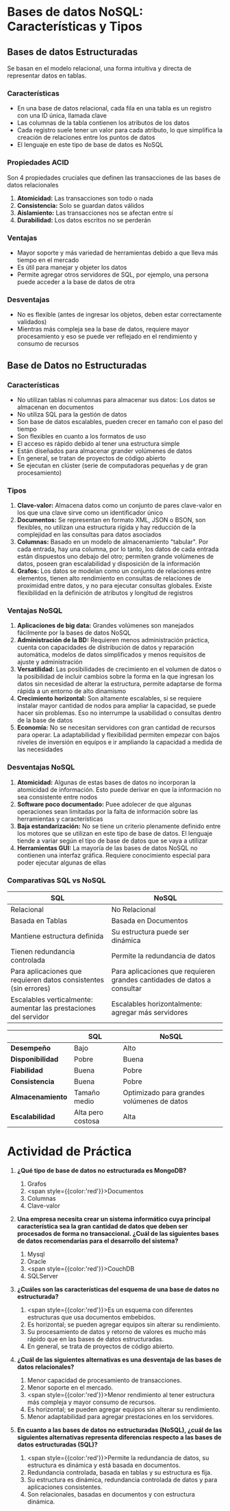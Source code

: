 # Bases de datos NoSQL: Características y Tipos

## Bases de datos Estructuradas

Se basan en el modelo relacional, una forma intuitiva y directa de representar datos en tablas.

### Características

- En una base de datos relacional, cada fila en una tabla es un registro con una ID única, llamada clave
- Las columnas de la tabla contienen los atributos de los datos
- Cada registro suele tener un valor para cada atributo, lo que simplifica la creación de relaciones entre los puntos de datos
- El lenguaje en este tipo de base de datos es NoSQL

### Propiedades ACID
Son 4 propiedades cruciales que definen las transacciones de las bases de datos relacionales

1. **Atomicidad:** Las transacciones son todo o nada
2. **Consistencia:** Solo se guardan datos válidos
3. **Aislamiento:** Las transacciones nos se afectan entre sí
4. **Durabilidad:** Los datos escritos no se perderán

### Ventajas

- Mayor soporte y más variedad de herramientas debido a que lleva más tiempo en el mercado
- Es útil para manejar y objeter los datos
- Permite agregar otros servidores de SQL, por ejemplo, una persona puede acceder a la base de datos de otra

### Desventajas

- No es flexible (antes de ingresar los objetos, deben estar correctamente validados)
- Mientras más compleja sea la base de datos, requiere mayor procesamiento y eso se puede ver reflejado en el rendimiento y consumo de recursos

## Base de Datos no Estructuradas

### Características

- No utilizan tablas ni columnas para almacenar sus datos: Los datos se almacenan en documentos
- No utiliza SQL para la gestión de datos
- Son base de datos escalables, pueden crecer en tamaño con el paso del tiempo
- Son flexibles en cuanto a los formatos de uso
- El acceso es rápido debido al tener una estructura simple
- Están diseñados para almacenar grander volúmenes de datos
- En general, se tratan de proyectos de código abierto
- Se ejecutan en clúster (serie de computadoras pequeñas y de gran procesamiento)

### Tipos
 
1. **Clave-valor:** Almacena datos como un conjunto de pares clave-valor en los que una clave sirve como un identificador único
2. **Documentos:** Se representan en formato XML, JSON o BSON, son flexibles, no utilizan una estructura rígida y hay reducción de la complejidad en las consultas para datos asociados
3. **Columnas:** Basado en un modelo de almacenamiento "tabular". Por cada entrada, hay una columna, por lo tanto, los datos de cada entrada están dispuestos uno debajo del otro; permiten grande volúmenes de datos, poseen gran escalabilidad y disposición de la información
4. **Grafos:** Los datos se modelan como un conjunto de relaciones entre elementos, tienen alto rendimiento en consultas de relaciones de proximidad entre datos, y no para ejecutar consultas globales. Existe flexibilidad en la definición de atributos y longitud de registros

### Ventajas NoSQL

1. **Aplicaciones de big data:** Grandes volúmenes son manejados fácilmente por la bases de datos NoSQL
2. **Administración de la BD:** Requieren menos administración práctica, cuenta con capacidades de distribución de datos y reparación automática, modelos de datos simplificados y menos requisitos de ajuste y administración
3. **Versatilidad:** Las posibilidades de crecimiento en el volumen de datos o la posibilidad de incluir cambios sobre la forma en la que ingresan los datos sin necesidad de alterar la estructura, permite adaptarse de forma rápida a un entorno de alto dinamismo
4. **Crecimiento horizontal:** Son altamente escalables, si se requiere instalar mayor cantidad de nodos para ampliar la capacidad, se puede hacer sin problemas. Eso no interrumpe la usabilidad o consultas dentro de la base de datos
5. **Economía:** No se necesitan servidores con gran cantidad de recursos para operar. La adaptabilidad y flexibilidad permiten empezar con bajos niveles de inversión en equipos e ir ampliando la capacidad a medida de las necesidades

### Desventajas NoSQL

1. **Atomicidad:** Algunas de estas bases de datos no incorporan la atomicidad de información. Esto puede derivar en que la información no sea consistente entre nodos
2. **Software poco documentado:** Puee adolecer de que algunas operaciones sean limitadas por la falta de información sobre las herramientas y características
3. **Baja estandarización:** No se tiene un criterio plenamente definido entre los motores que se utilizan en este tipo de base de datos. El lenguaje tiende a variar según el tipo de base de datos que se vaya a utilizar
4. **Herramientas GUI:** La mayoría de las bases de datos NoSQL no contienen una interfaz gráfica. Requiere conocimiento especial para poder ejecutar algunas de ellas

### Comparativas SQL vs NoSQL

|SQL|NoSQL|
|---|---|
|Relacional|No Relacional|
|Basada en Tablas|Basada en Documentos|
|Mantiene estructura definida|Su estructura puede ser dinámica|
|Tienen redundancia controlada|Permite la redundancia de datos|
|Para aplicaciones que requieren datos consistentes (sin errores)|Para aplicaciones que requieren grandes cantidades de datos a consultar|
|Escalables verticalmente: aumentar las prestaciones del servidor|Escalables horizontalmente: agregar más servidores|

||SQL|NoSQL|
|---|---|---|
|**Desempeño**|Bajo|Alto|
|**Disponibilidad**|Pobre|Buena|
|**Fiabilidad**|Buena|Pobre|
|**Consistencia**|Buena|Pobre|
|**Almacenamiento**|Tamaño medio|Optimizado para grandes volúmenes de datos|
|**Escalabilidad**|Alta pero costosa|Alta|

# Actividad de Práctica

1. **¿Qué tipo de base de datos no estructurada es MongoDB?**
    1. Grafos
    2. <span style={{color:'red'}}>Documentos</span>
    3. Columnas
    4. Clave-valor

2. **Una empresa necesita crear un sistema informático cuya principal característica sea la gran cantidad de datos que deben ser procesados de forma no transaccional. ¿Cuál de las siguientes bases de datos recomendarías para el desarrollo del sistema?**
    1. Mysql
    2. Oracle
    3. <span style={{color:'red'}}>CouchDB</span>
    4. SQLServer

3. **¿Cuáles son las características del esquema de una base de datos no estructurada?**
    1. <span style={{color:'red'}}>Es un esquema con diferentes estructuras que usa documentos embebidos.</span>
    2. Es horizontal; se pueden agregar equipos sin alterar su rendimiento.
    3. Su procesamiento de datos y retorno de valores es mucho más rápido que en las bases de datos estructuradas.
    4. En general, se trata de proyectos de código abierto.

4. **¿Cuál de las siguientes alternativas es una desventaja de las bases de datos relacionales?**
    1. Menor capacidad de procesamiento de transacciones.
    2. Menor soporte en el mercado.
    3. <span style={{color:'red'}}>Menor rendimiento al tener estructura más compleja y mayor consumo de recursos.</span>
    2. Es horizontal; se pueden agregar equipos sin alterar su rendimiento.
    4. Menor adaptabilidad para agregar prestaciones en los servidores.

5. **En cuanto a las bases de datos no estructuradas (NoSQL), ¿cuál de las siguientes alternativas representa diferencias respecto a las bases de datos estructuradas (SQL)?**
    1. <span style={{color:'red'}}>Permite la redundancia de datos, su estructura es dinámica y está basada en documentos.</span>
    2. Redundancia controlada, basada en tablas y su estructura es fija.
    3. Su estructura es dinámica, redundancia controlada de datos y para aplicaciones consistentes.
    4. Son relacionales, basadas en documentos y con estructura dinámica.